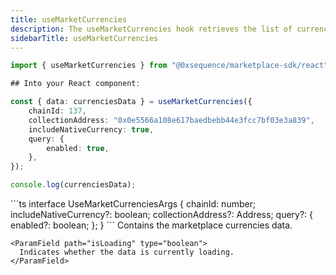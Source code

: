 ```yaml
---
title: useMarketCurrencies
description: The useMarketCurrencies hook retrieves the list of currencies accepted by a specific contract address in your Marketplace from Builder. Each currency includes information such as its name, contractAddress, symbol, decimals, and image.
sidebarTitle: useMarketCurrencies
---
```


```ts
import { useMarketCurrencies } from "@0xsequence/marketplace-sdk/react";

## Into your React component:

const { data: currenciesData } = useMarketCurrencies({
	chainId: 137,
	collectionAddress: "0x0e5566a108e617baedbebb44e3fcc7bf03e3a839",
	includeNativeCurrency: true,
	query: {
		enabled: true,
	},
});

console.log(currenciesData);

```
<ResponseField name="useMarketCurrencies details">
  <ResponseField name="* params"/>
  <Expandable>
    ```ts
		interface UseMarketCurrenciesArgs {
			chainId: number;
			includeNativeCurrency?: boolean;
			collectionAddress?: Address;
			query?: {
				enabled?: boolean;
			};
		}
    ```
  </Expandable>
  <ResponseField name="* return properties"/>
  <Expandable>
    <ParamField path="data" type="MarketCurrency[]">
      Contains the marketplace currencies data.
    </ParamField>

    <ParamField path="isLoading" type="boolean">
      Indicates whether the data is currently loading.
    </ParamField>
  </Expandable>
</ResponseField>